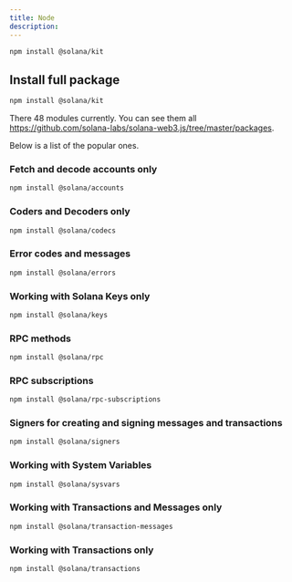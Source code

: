 ```yaml
---
title: Node
description: 
---
```


```bash
npm install @solana/kit
```

## Install full package
```bash
npm install @solana/kit
```

There 48 modules currently. You can see them all https://github.com/solana-labs/solana-web3.js/tree/master/packages. 

Below is a list of the popular ones.

### Fetch and decode accounts only
```bash
npm install @solana/accounts
```
### Coders and Decoders only
```bash
npm install @solana/codecs
```
### Error codes and messages
```bash
npm install @solana/errors
```
### Working with Solana Keys only
```bash
npm install @solana/keys
```
### RPC methods 
```bash
npm install @solana/rpc
```
### RPC subscriptions
```bash
npm install @solana/rpc-subscriptions
```
### Signers for creating and signing messages and transactions
```bash
npm install @solana/signers
```
### Working with System Variables
```bash
npm install @solana/sysvars
```
### Working with Transactions and Messages only
```bash
npm install @solana/transaction-messages
```
### Working with Transactions only
```bash
npm install @solana/transactions
```
